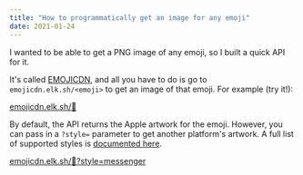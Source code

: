 ```yaml
---
title: "How to programmatically get an image for any emoji"
date: 2021-01-24
---
```

I wanted to be able to get a PNG image of any emoji, so I built a quick API for it. 

It's called [EMOJICDN](https://emojicdn.elk.sh), and all you have to do is go to `emojicdn.elk.sh/<emoji>` to get an image of that emoji. For example (try it!): 

[emojicdn.elk.sh/🐢](https://emojicdn.elk.sh/🐢)

By default, the API returns the Apple artwork for the emoji. However, you can pass in a `?style=` parameter to get another platform's artwork. A full list of supported styles is [documented here](https://github.com/benborgers/emojicdn#emoji-style). 

[emojicdn.elk.sh/🐢?style=messenger](https://emojicdn.elk.sh/🐢?style=messenger)